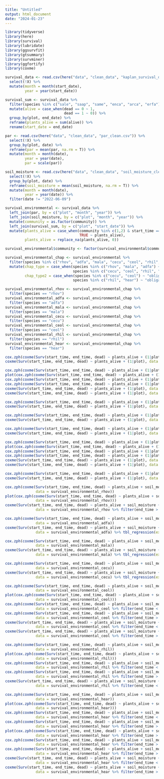 ```yaml
---
title: "Untitled"
output: html_document
date: "2024-01-23"
---
```


```r
library(tidyverse)
library(here)
library(survival)
library(lubridate)
library(ggsurvfit)
library(gtsummary)
library(survminer)
library(ggfortify)
library(coxme)
```

```r
survival_data <- read.csv(here("data", "clean_data", "kaplan_survival_data.csv")) %>% 
  select(!X) %>% 
  mutate(month = month(start_date),
         year = year(start_date))

survival_sum <- survival_data %>% 
  filter(species %in% c("sale", "saap", "same", "enca", "arca", "erfa")) %>% 
  mutate(alive = case_when(dead == 0 ~ 1,
                           dead == 1 ~ 0)) %>% 
  group_by(plot, end_date) %>% 
  reframe(plants_alive = sum(alive)) %>% 
  rename(start_date = end_date) 

par <- read.csv(here("data", "clean_data", "par_clean.csv")) %>% 
  select(!X) %>% 
  group_by(plot, date) %>% 
  reframe(par = mean(par, na.rm = T)) %>% 
  mutate(month = month(date),
         year = year(date),
         par = scale(par))

soil_moisture <- read.csv(here("data", "clean_data", "soil_moisture_clean.csv")) %>% 
  select(!X) %>%
  group_by(plot, date) %>% 
  reframe(soil_moisture = mean(soil_moisture, na.rm = T)) %>% 
  mutate(month = month(date),
         year = year(date)) %>% 
  filter(date != "2022-06-09")

survival_environmental <- survival_data %>% 
  left_join(par, by = c("plot", "month", "year")) %>% 
  left_join(soil_moisture, by = c("plot", "month", "year")) %>% 
  mutate(community = as.factor(community)) %>% 
  left_join(survival_sum, by = c("plot", "start_date")) %>% 
  mutate(plants_alive = case_when(community %in% c(1,2) & start_time == 0 ~ 54,
                                  TRUE ~ plants_alive),
         plants_alive = replace_na(plants_alive, 0))

survival_environmental$community <- factor(survival_environmental$community, levels = c(3,2,1))

survival_environmental_chap <- survival_environmental %>%  
  filter(species %in% c("rhov", "adfa", "mala", "cecu", "ceol", "rhil", "hear")) %>% 
  mutate(chap_type = case_when(species %in% c("rhov", "mala", "adfa") ~ "facultive",
                               species %in% c("cecu", "ceol", "rhil", "hear") ~ "obligate"),
         chap_type2 = case_when(species %in% c("cecu", "ceol") ~ "obligate_seeder",
                               species %in% c("rhil", "hear") ~ "obligate_sprouter"))

survival_environmental_rhov <- survival_environmental_chap %>% 
  filter(species == "rhov")
survival_environmental_adfa <- survival_environmental_chap %>% 
  filter(species == "adfa")
survival_environmental_mala <- survival_environmental_chap %>% 
  filter(species == "mala")
survival_environmental_cecu <- survival_environmental_chap %>% 
  filter(species == "cecu")
survival_environmental_ceol <- survival_environmental_chap %>% 
  filter(species == "ceol")
survival_environmental_rhil <- survival_environmental_chap %>% 
  filter(species == "rhil")
survival_environmental_hear <- survival_environmental_chap %>% 
  filter(species == "hear")
```

```r
cox.zph(coxme(Surv(start_time, end_time, dead) ~ plants_alive + (1|plot), data = survival_environmental_rhov))
coxme(Surv(start_time, end_time, dead) ~ plants_alive + (1|plot), data = survival_environmental_rhov) %>% tbl_regression(exp = T)

cox.zph(coxme(Surv(start_time, end_time, dead) ~ plants_alive + (1|plot), data = survival_environmental_adfa))
plot(cox.zph(coxme(Surv(start_time, end_time, dead) ~ plants_alive + (1|plot), data = survival_environmental_adfa)))
cox.zph(coxme(Surv(start_time, end_time, dead) ~ plants_alive + (1|plot), data = survival_environmental_adfa %>% filter(end_time < 204)))
cox.zph(coxme(Surv(start_time, end_time, dead) ~ plants_alive + (1|plot), data = survival_environmental_adfa %>% filter(end_time > 204)))
coxme(Surv(start_time, end_time, dead) ~ plants_alive + (1|plot), data = survival_environmental_adfa %>% filter(end_time < 204)) %>% tbl_regression(exp = T)
coxme(Surv(start_time, end_time, dead) ~ plants_alive + (1|plot), data = survival_environmental_adfa %>% filter(end_time > 204)) %>% tbl_regression(exp = T)

cox.zph(coxme(Surv(start_time, end_time, dead) ~ plants_alive + (1|plot), data = survival_environmental_mala))
coxme(Surv(start_time, end_time, dead) ~ plants_alive + (1|plot), data = survival_environmental_mala) %>% tbl_regression(exp = T)

cox.zph(coxme(Surv(start_time, end_time, dead) ~ plants_alive + (1|plot), data = survival_environmental_cecu))
coxme(Surv(start_time, end_time, dead) ~ plants_alive + (1|plot), data = survival_environmental_cecu) %>% tbl_regression(exp = T)

cox.zph(coxme(Surv(start_time, end_time, dead) ~ plants_alive + (1|plot), data = survival_environmental_ceol))
coxme(Surv(start_time, end_time, dead) ~ plants_alive + (1|plot), data = survival_environmental_ceol) %>% tbl_regression(exp = T)

cox.zph(coxme(Surv(start_time, end_time, dead) ~ plants_alive + (1|plot), data = survival_environmental_rhil))
plot(cox.zph(coxme(Surv(start_time, end_time, dead) ~ plants_alive + (1|plot), data = survival_environmental_rhil)))
cox.zph(coxme(Surv(start_time, end_time, dead) ~ plants_alive + (1|plot), data = survival_environmental_rhil %>% filter(end_time < 238)))
cox.zph(coxme(Surv(start_time, end_time, dead) ~ plants_alive + (1|plot), data = survival_environmental_rhil %>% filter(end_time > 238)))
coxme(Surv(start_time, end_time, dead) ~ plants_alive + (1|plot), data = survival_environmental_rhil %>% filter(end_time < 238)) %>% tbl_regression(exp = T)
coxme(Surv(start_time, end_time, dead) ~ plants_alive + (1|plot), data = survival_environmental_rhil %>% filter(end_time > 238)) %>% tbl_regression(exp = T)

cox.zph(coxme(Surv(start_time, end_time, dead) ~ plants_alive + (1|plot), data = survival_environmental_hear))
coxme(Surv(start_time, end_time, dead) ~ plants_alive + (1|plot), data = survival_environmental_hear) %>% tbl_regression(exp = T)
```

```r
cox.zph(coxme(Surv(start_time, end_time, dead) ~ plants_alive + soil_moisture + par + (1|plot), 
              data = survival_environmental_rhov))
plot(cox.zph(coxme(Surv(start_time, end_time, dead) ~ plants_alive + soil_moisture + par + (1|plot), 
              data = survival_environmental_rhov)))
coxme(Surv(start_time, end_time, dead) ~ plants_alive + soil_moisture + par + (1|plot), 
              data = survival_environmental_rhov %>% filter(end_time > 258)) %>% tbl_regression(exp = T)

cox.zph(coxme(Surv(start_time, end_time, dead) ~ plants_alive + soil_moisture + par + (1|plot), 
              data = survival_environmental_adfa))
coxme(Surv(start_time, end_time, dead) ~ plants_alive + soil_moisture + par + (1|plot), 
              data = survival_environmental_adfa) %>% tbl_regression(exp = T)

cox.zph(coxme(Surv(start_time, end_time, dead) ~ plants_alive + soil_moisture + par + (1|plot), 
              data = survival_environmental_mala))
coxme(Surv(start_time, end_time, dead) ~ plants_alive + soil_moisture + par + (1|plot), 
              data = survival_environmental_mala) %>% tbl_regression(exp = T)

cox.zph(coxme(Surv(start_time, end_time, dead) ~ plants_alive + soil_moisture + par + (1|plot), 
              data = survival_environmental_cecu))
coxme(Surv(start_time, end_time, dead) ~ plants_alive + soil_moisture + par + (1|plot), 
              data = survival_environmental_cecu) %>% tbl_regression(exp = T)

cox.zph(coxme(Surv(start_time, end_time, dead) ~ plants_alive + soil_moisture + par + (1|plot), 
              data = survival_environmental_ceol))
plot(cox.zph(coxme(Surv(start_time, end_time, dead) ~ plants_alive + soil_moisture + par + (1|plot), 
              data = survival_environmental_ceol)))
cox.zph(coxme(Surv(start_time, end_time, dead) ~ plants_alive + soil_moisture + par + (1|plot), 
              data = survival_environmental_ceol %>% filter(end_time < 141)))
cox.zph(coxme(Surv(start_time, end_time, dead) ~ plants_alive + soil_moisture + par + (1|plot), 
              data = survival_environmental_ceol %>% filter(end_time > 141)))
coxme(Surv(start_time, end_time, dead) ~ plants_alive + soil_moisture + par + (1|plot), 
              data = survival_environmental_ceol %>% filter(end_time < 141)) %>% tbl_regression(exp = T)
coxme(Surv(start_time, end_time, dead) ~ plants_alive + soil_moisture + par + (1|plot), 
              data = survival_environmental_ceol %>% filter(end_time > 141)) %>% tbl_regression(exp = T)

cox.zph(coxme(Surv(start_time, end_time, dead) ~ plants_alive + soil_moisture + par + (1|plot), 
              data = survival_environmental_rhil))
plot(cox.zph(coxme(Surv(start_time, end_time, dead) ~ plants_alive + soil_moisture + par + (1|plot), 
              data = survival_environmental_rhil)))
cox.zph(coxme(Surv(start_time, end_time, dead) ~ plants_alive + soil_moisture + par + (1|plot), 
              data = survival_environmental_rhil %>% filter(end_time < 250)))
cox.zph(coxme(Surv(start_time, end_time, dead) ~ plants_alive + soil_moisture + par + (1|plot), 
              data = survival_environmental_rhil %>% filter(end_time > 250)))
coxme(Surv(start_time, end_time, dead) ~ plants_alive + soil_moisture + par + (1|plot), 
              data = survival_environmental_rhil %>% filter(end_time < 250)) %>% tbl_regression(exp = T)

cox.zph(coxme(Surv(start_time, end_time, dead) ~ plants_alive + soil_moisture + par + (1|plot), 
              data = survival_environmental_hear))
plot(cox.zph(coxme(Surv(start_time, end_time, dead) ~ plants_alive + soil_moisture + par + (1|plot), 
              data = survival_environmental_hear)))
cox.zph(coxme(Surv(start_time, end_time, dead) ~ plants_alive + soil_moisture + par + (1|plot), 
              data = survival_environmental_hear %>% filter(end_time < 204)))
cox.zph(coxme(Surv(start_time, end_time, dead) ~ plants_alive + soil_moisture + par + (1|plot), 
              data = survival_environmental_hear %>% filter(end_time > 204)))
plot(cox.zph(coxme(Surv(start_time, end_time, dead) ~ plants_alive + soil_moisture + par + (1|plot), 
              data = survival_environmental_hear %>% filter(end_time > 204))))
cox.zph(coxme(Surv(start_time, end_time, dead) ~ plants_alive + soil_moisture + par + (1|plot), 
              data = survival_environmental_hear %>% filter(end_time > 204 & end_time < 280)))
cox.zph(coxme(Surv(start_time, end_time, dead) ~ plants_alive + soil_moisture + par + (1|plot), 
              data = survival_environmental_hear %>% filter(end_time > 280)))
coxme(Surv(start_time, end_time, dead) ~ plants_alive + soil_moisture + par + (1|plot), 
              data = survival_environmental_hear %>% filter(end_time < 204)) %>% tbl_regression(exp = T)
coxme(Surv(start_time, end_time, dead) ~ plants_alive + soil_moisture + par + (1|plot), 
              data = survival_environmental_hear %>% filter(end_time > 204 & end_time < 280)) %>% tbl_regression(exp = T)
```



